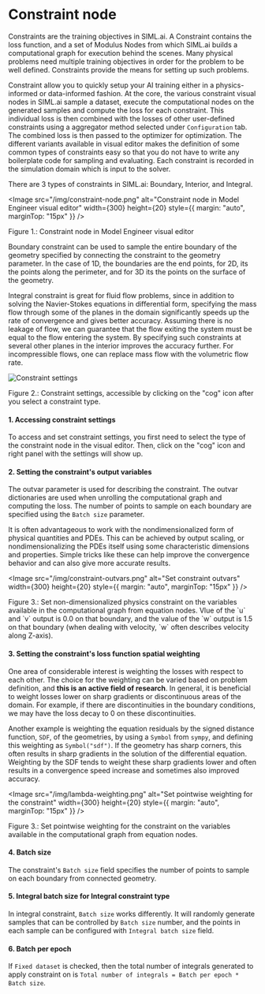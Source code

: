 
# Constraint node

Constraints are the training objectives in SIML.ai. A Constraint contains the loss function,
and a set of Modulus Nodes from which SIML.ai builds a computational graph for execution behind the scenes.
Many physical problems need multiple training objectives in order for the problem to be well defined.
Constraints provide the means for setting up such problems.

Constraint allow you to quickly setup your AI training either in a physics-informed or data-informed fashion.
At the core, the various constraint visual nodes in SIML.ai sample a dataset, execute the computational nodes
on the generated samples and compute the loss for each constraint. This individual loss is then combined
with the losses of other user-defined constraints using a aggregator method selected under `Configuration` tab.
The combined loss is then passed to the optimizer for optimization. The different variants available in visual editor
makes the definition of some common types of constraints easy so that you do not have to write any boilerplate code
for sampling and evaluating. Each constraint is recorded in the simulation domain which is input to the solver.

There are 3 types of constraints in SIML.ai: Boundary, Interior, and Integral.

<Image
  src="/img/constraint-node.png"
  alt="Constraint node in Model Engineer visual editor"
  width={300}
  height={20}
  style={{ margin: "auto", marginTop: "15px" }}
/>
<figcaption
  style={{ textAlign: "center", fontSize: "0.7rem", marginBottom: "1rem" }}
>
  Figure 1.: Constraint node in Model Engineer visual editor
</figcaption>

Boundary constraint can be used to sample the entire boundary of the geometry specified by connecting the constraint
to the geometry parameter. In the case of 1D, the boundaries are the end points, for 2D, its the points along the
perimeter, and for 3D its the points on the surface of the geometry.

Integral constraint is great for fluid flow problems, since in addition to solving the Navier-Stokes equations in
differential form, specifying the mass flow through some of the planes in the domain significantly speeds up the
rate of convergence and gives better accuracy. Assuming there is no leakage of flow, we can guarantee that the
flow exiting the system must be equal to the flow entering the system. By specifying such constraints at several
other planes in the interior improves the accuracy further. For incompressible flows, one can replace mass flow
with the volumetric flow rate.

![Constraint settings](/img/integral-constraint-annotated.png)

<figcaption
  style={{ textAlign: "center", fontSize: "0.7rem", marginBottom: "1rem" }}
>
  Figure 2.: Constraint settings, accessible by clicking on the "cog" icon after you select a constraint type.
</figcaption>

#### 1. Accessing constraint settings

To access and set constraint settings, you first need to select the type of the constraint node in the visual editor.
Then, click on the "cog" icon and right panel with the settings will show up.

#### 2. Setting the constraint's output variables

The outvar parameter is used for describing the constraint. The outvar dictionaries are used when unrolling the
computational graph and computing the loss. The number of points to sample on each boundary are specified using
the `Batch size` parameter.

It is often advantageous to work with the nondimensionalized form of physical quantities and PDEs.
This can be achieved by output scaling, or nondimensionalizing the PDEs itself using some characteristic
dimensions and properties. Simple tricks like these can help improve the convergence behavior and can also
give more accurate results.

<Image
  src="/img/constraint-outvars.png"
  alt="Set constraint outvars"
  width={300}
  height={20}
  style={{ margin: "auto", marginTop: "15px" }}
/>
<figcaption
  style={{ textAlign: "center", fontSize: "0.7rem", marginBottom: "1rem" }}
>
  Figure 3.: Set non-dimensionalized physics constraint on the variables
  available in the computational graph from equation nodes. Vlue of the `u` and
  `v` output is 0.0 on that boundary, and the value of the `w` output is 1.5 on
  that boundary (when dealing with velocity, `w` often describes velocity along Z-axis).
</figcaption>

#### 3. Setting the constraint's loss function spatial weighting

One area of considerable interest is weighting the losses with respect to each other. The choice for the weighting 
can be varied based on problem definition, and **this is an active field of research**. In general, it is beneficial 
to weight losses lower on sharp gradients or discontinuous areas of the domain. For example, if there are 
discontinuities in the boundary conditions, we may have the loss decay to 0 on these discontinuities.

Another example is weighting the equation residuals by the signed distance function, `SDF`, of the geometries, by 
using a `Symbol` from `sympy`, and defining this weighting as `Symbol("sdf")`. If the geometry has sharp corners, 
this often results in sharp gradients in the solution of the differential equation. Weighting by the SDF tends 
to weight these sharp gradients lower and often results in a convergence speed increase and sometimes also 
improved accuracy.

<Image
  src="/img/lambda-weighting.png"
  alt="Set pointwise weighting for the constraint"
  width={300}
  height={20}
  style={{ margin: "auto", marginTop: "15px" }}
/>
<figcaption
  style={{ textAlign: "center", fontSize: "0.7rem", marginBottom: "1rem" }}
>
  Figure 3.: Set pointwise weighting for the constraint on the variables
  available in the computational graph from equation nodes.
</figcaption>

#### 4. Batch size

The constraint's `Batch size` field specifies the number of points to sample on each boundary from connected geometry.

#### 5. Integral batch size for Integral constraint type

In integral constraint, `Batch size` works differently. It will randomly generate samples that can be controlled 
by `Batch size` number, and the points in each sample can be configured with `Integral batch size` field.

#### 6. Batch per epoch

If `Fixed dataset` is checked, then the total number of integrals generated to apply constraint on is 
`Total number of integrals = Batch per epoch * Batch size`.